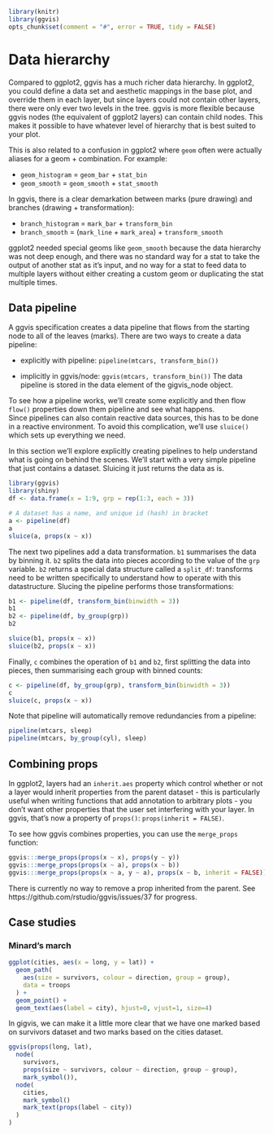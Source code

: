 <!--
%\VignetteEngine{knitr}
%\VignetteIndexEntry{Data hierarchy}
-->

```r
library(knitr)
library(ggvis)
opts_chunk$set(comment = "#", error = TRUE, tidy = FALSE)
```

# Data hierarchy
  
Compared to ggplot2, ggvis has a much richer data hierarchy. In ggplot2, you 
could define a data set and aesthetic mappings in the base plot, and override 
them in each layer, but since layers could not contain other layers, there were
only ever two levels in the tree.  ggvis is more flexible because ggvis nodes
(the equivalent of ggplot2 layers) can contain child nodes. This makes it 
possible to have whatever level of hierarchy that is best suited to your plot.

This is also related to a confusion in ggplot2 where `geom` often were actually
aliases for a geom + combination.  For example:

* `geom_histogram` = `geom_bar` + `stat_bin`
* `geom_smooth` = `geom_smooth` + `stat_smooth`

In ggvis, there is a clear demarkation between marks (pure drawing) and 
branches (drawing + transformation):

* `branch_histogram` = `mark_bar` + `transform_bin`
* `branch_smooth` = (`mark_line` + `mark_area`) + `transform_smooth`

ggplot2 needed special geoms like `geom_smooth` because the data hierarchy
was not deep enough, and there was no standard way for a stat to take the 
output of another stat as it's input, and no way for a stat to feed data to
multiple layers without either creating a custom geom or duplicating the 
stat multiple times.

## Data pipeline

A ggvis specification creates a data pipeline that flows from the starting
node to all of the leaves (marks). There are two ways to create a data 
pipeline:

* explicitly with pipeline: `pipeline(mtcars, transform_bin())`

* implicitly in ggvis/node: `ggvis(mtcars, transform_bin())`
  The data pipeline is stored in the data element of the gigvis_node object.

To see how a pipeline works, we'll create some explicitly and then flow 
`flow()` properties down them pipeline and see what happens.  
Since pipelines can also contain reactive data sources, this has to be done in
a reactive environment. To avoid this complication, we'll use `sluice()` which
sets up everything we need.

In this section we'll explore explicitly creating pipelines to help understand
what is going on behind the scenes. We'll start with a very simple pipeline that just contains a dataset. Sluicing it just returns the data as is. 

```r
library(ggvis)
library(shiny)
df <- data.frame(x = 1:9, grp = rep(1:3, each = 3))

# A dataset has a name, and unique id (hash) in bracket
a <- pipeline(df)
a
sluice(a, props(x ~ x))
```

The next two pipelines add a data transformation. `b1` summarises the data 
by binning it. `b2` splits the data into pieces according to the value of the
`grp` variable. `b2` returns a special data structure called a `split_df`:
transforms need to be written specifically to understand how to operate with
this datastructure. Slucing the pipeline performs those transformations:

```r
b1 <- pipeline(df, transform_bin(binwidth = 3))
b1
b2 <- pipeline(df, by_group(grp))
b2

sluice(b1, props(x ~ x))
sluice(b2, props(x ~ x))
```

Finally, `c` combines the operation of `b1` and `b2`, first splitting the data into pieces, then summarising each group with binned counts:

```r
c <- pipeline(df, by_group(grp), transform_bin(binwidth = 3))
c
sluice(c, props(x ~ x))
```

Note that pipeline will automatically remove redundancies from a pipeline:

```r
pipeline(mtcars, sleep)
pipeline(mtcars, by_group(cyl), sleep)
```

## Combining props

In ggplot2, layers had an `inherit.aes` property which control whether or
not a layer would inherit properties from the parent dataset - this is 
particularly useful when writing functions that add annotation to arbitrary
plots - you don't want other properties that the user set interfering with your
layer.  In ggvis, that's now a property of `props()`: `props(inherit = FALSE)`.

To see how ggvis combines properties, you can use the `merge_props` function:

```r
ggvis:::merge_props(props(x ~ x), props(y ~ y))
ggvis:::merge_props(props(x ~ a), props(x ~ b))
ggvis:::merge_props(props(x ~ a, y ~ a), props(x ~ b, inherit = FALSE))
```

There is currently no way to remove a prop inherited from the parent. See
https://github.com/rstudio/ggvis/issues/37 for progress.

## Case studies

### Minard's march

```R
ggplot(cities, aes(x = long, y = lat)) + 
  geom_path(
    aes(size = survivors, colour = direction, group = group), 
    data = troops
  ) + 
  geom_point() + 
  geom_text(aes(label = city), hjust=0, vjust=1, size=4)
```

In gigvis, we can make it a little more clear that we have one marked based on 
survivors dataset and two marks based on the cities dataset.

```R
ggvis(props(long, lat), 
  node(
    survivors, 
    props(size ~ survivors, colour ~ direction, group ~ group),
    mark_symbol()),
  node(
    cities,
    mark_symbol()
    mark_text(props(label ~ city))
  )
)
```
